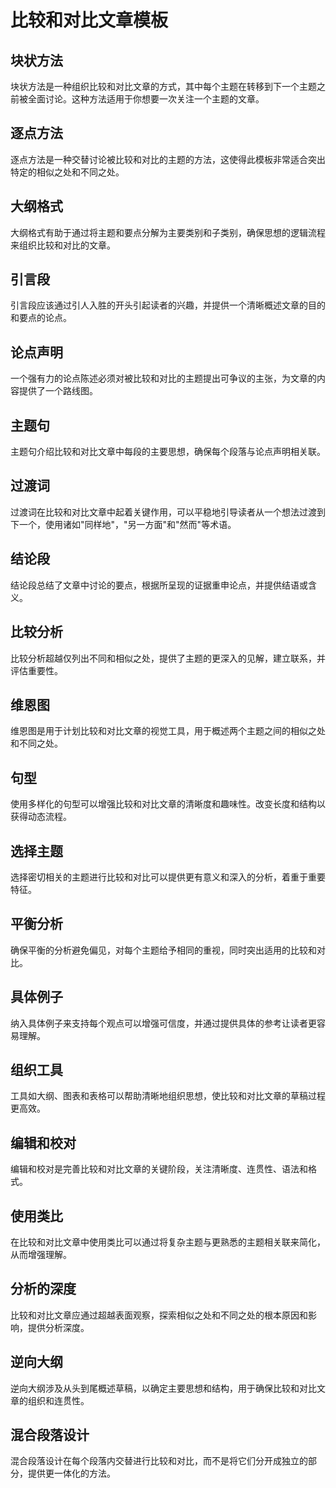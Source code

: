 # 比较和对比文章模板


<div style={{ width: "100%", padding: 20, height: "70vh" }}>
  <Chat
    welcome={"嗨，您想要讨论或生成哪种模板？"}
    teacherName={"Alex"}
    systemPrompt={"请帮助此用户找到他（她）想要的文章模板！"}
  />
</div>

## 块状方法

块状方法是一种组织比较和对比文章的方式，其中每个主题在转移到下一个主题之前被全面讨论。这种方法适用于你想要一次关注一个主题的文章。

## 逐点方法

逐点方法是一种交替讨论被比较和对比的主题的方法，这使得此模板非常适合突出特定的相似之处和不同之处。

## 大纲格式

大纲格式有助于通过将主题和要点分解为主要类别和子类别，确保思想的逻辑流程来组织比较和对比的文章。

## 引言段

引言段应该通过引人入胜的开头引起读者的兴趣，并提供一个清晰概述文章的目的和要点的论点。

## 论点声明

一个强有力的论点陈述必须对被比较和对比的主题提出可争议的主张，为文章的内容提供了一个路线图。

## 主题句

主题句介绍比较和对比文章中每段的主要思想，确保每个段落与论点声明相关联。

## 过渡词

过渡词在比较和对比文章中起着关键作用，可以平稳地引导读者从一个想法过渡到下一个，使用诸如"同样地"，"另一方面"和"然而"等术语。

## 结论段

结论段总结了文章中讨论的要点，根据所呈现的证据重申论点，并提供结语或含义。

## 比较分析

比较分析超越仅列出不同和相似之处，提供了主题的更深入的见解，建立联系，并评估重要性。

## 维恩图

维恩图是用于计划比较和对比文章的视觉工具，用于概述两个主题之间的相似之处和不同之处。

## 句型

使用多样化的句型可以增强比较和对比文章的清晰度和趣味性。改变长度和结构以获得动态流程。

## 选择主题

选择密切相关的主题进行比较和对比可以提供更有意义和深入的分析，着重于重要特征。

## 平衡分析

确保平衡的分析避免偏见，对每个主题给予相同的重视，同时突出适用的比较和对比。

## 具体例子

纳入具体例子来支持每个观点可以增强可信度，并通过提供具体的参考让读者更容易理解。

## 组织工具

工具如大纲、图表和表格可以帮助清晰地组织思想，使比较和对比文章的草稿过程更高效。

## 编辑和校对

编辑和校对是完善比较和对比文章的关键阶段，关注清晰度、连贯性、语法和格式。

## 使用类比

在比较和对比文章中使用类比可以通过将复杂主题与更熟悉的主题相关联来简化，从而增强理解。

## 分析的深度

比较和对比文章应通过超越表面观察，探索相似之处和不同之处的根本原因和影响，提供分析深度。

## 逆向大纲

逆向大纲涉及从头到尾概述草稿，以确定主要思想和结构，用于确保比较和对比文章的组织和连贯性。

## 混合段落设计

混合段落设计在每个段落内交替进行比较和对比，而不是将它们分开成独立的部分，提供更一体化的方法。

